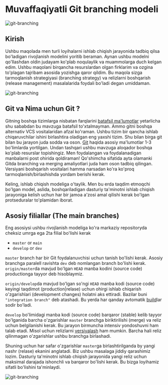 
# Muvaffaqiyatli Git branching modeli

![git-branching](https://raw.githubusercontent.com/devops-journey-uz/assets/main/images/article/git-branching/banner.png)

## Kirish

Ushbu maqolada men turli loyihalarni ishlab chiqish jarayonida tadbiq qilsa bo'ladigan rivojlanish modelini yoritib beraman. Aynan ushbu modelni qo'llashdan oldin judayam ko'plab noqulaylik va muammolarga duch kelgan edim. Ushbu maqolani birqancha resurslardan olgan firklarim va ozgina to'plagan tajribam asosida yozishga qaror qildim. Bu maqola sizga tarmoqlanish strategiyasi (branching strategy) va relizlarni boshqarish (release management) masalalarida foydali bo'ladi degan umiddaman.

![git-branching](https://raw.githubusercontent.com/devops-journey-uz/assets/main/images/article/git-branching/git-model.jpeg)

## Git va Nima uchun Git ?

Gitning boshqa tizimlarga nisbatan farqlarini [batafsil ma'lumotlar](https://git.wiki.kernel.org/index.php/GitSvnComparsion) yetarlicha shu sababdan bu mavzuga batafsil to'xtalmayman. Ammo gitni boshqa alternativ VCS vositalaridan afzal ko'raman. Ushbu tizim bir qancha ishlab chiqaruvchilar ishini birlashtira oladigan eng yaxshi tizim. Shu bilan birga git bilan bu jarayon juda sodda va oson. [Git](https://github.com/progit/progit/tree/master/en) haqida asosiy ma'lumotlar 1-3 bo'limlarda yortilgan. Undan tashqari ushbu mavzuga aloqador boshqa ko'plab resurslar topishingiz.
Men foydalangan va foydalanadigan manbalarni post ohirida qoldiraman!
Qo'shimcha sifatida ayta olamanki Gitda branching va merging amaliyotlari juda ham oson tadbiq qilingan. Versiyani boshqarish vositalari hamma narsadan ko'ra ko'proq tarmoqlanish/birlashishda yordam berishi kerak.

Keling, ishlab chiqish modeliga o'taylik. Men bu erda taqdim etmoqchi bo'lgan model, aslida, boshqariladigan dasturiy ta'minotni ishlab chiqish jarayoniga kelish uchun har bir jamoa a'zosi amal qilishi kerak bo'lgan protseduralar to'plamidan iborat.

## Asosiy filiallar (The main branches)

Eng asosiysi ushbu rivojlanish modeliga ko'ra markaziy repositoryda cheksiz umrga ega 2ta filial bo'lishi kerak

* `master` or `main`
* `develop` or `dev`

`master` branch har bir Git foydalanuvchisi uchun tanish bo'lishi kerak. Asosiy branchga paralell ravishta `dev` deb nomlangan branch bo'lishi kerak. `origin/master`da mavjud bo'lgan `HEAD` manba kodini (source code) productionga tayyor deb hisoblaymiz.

`origin/develop`da mavjud bo'lgan so'ngi `HEAD` manba kodi (source code) keyingi taqdimot (production|relase) uchun ohirgi ishlab chiqarish o'zgarishlari (development changes) holatni aks ettiradi. Bazilar buni `"integration branch"` deb atashadi. Bu yerda har qanday avtomatik [build](https://en.wikipedia.org/wiki/Software_build)lar sodir bo'ladi.

`develop` bo'limidagi manba kodi (source code) barqaror (stable) kelib tayyor bo'lganida barcha o'zgarishlar `master` branchga biriktirilishi (merge) va reliz uchun belgilanishi kerak. Bu jarayon birmuncha intensiv yondoshuvni ham talab etadi. Misol uchun relizlarni [versiyalash](https://semver.org/) ham mumkin. Barcha hali reliz qilinmagan o'zgarishlar ushbu branchga birlashadi.

Shuning uchun har safar o'zgarishlar `master`ga birlashtirilganda by yangi nashr (relase) ekanini anglatadi. Biz ushbu masalaga jiddiy qarashimiz lozim. Dasturiy ta'minotni ishlab chiqish jarayonida yangi reliz uchun maksimal darajada ishonchli va barqaror bo'lishi kerak. Bu bizga loyihamiz sifatli bo'lishini ta'minlaydi.

![git-branching](https://raw.githubusercontent.com/devops-journey-uz/assets/main/images/article/git-branching/git-model1.png)